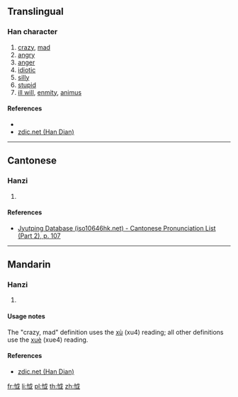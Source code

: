==Translingual==

===Han character===
{{Han char|rn=61|rad=心|as=05|sn=8|four=93050|canj=PIV|ids=⿰忄戉}}

# [[crazy]], [[mad]]
# [[angry]]
# [[anger]]
# [[idiotic]]
# [[silly]]
# [[stupid]]
# [[ill will]], [[enmity]], [[animus]]

====References====
* {{Han ref|kx=0382.240|dkj=10497|dj=0712.150|hdz=42284.100|uh=6034|ud=24628|bh=CCA1|bd=52385}}
* [http://www.zdic.net/zd/zi/ZdicE6Zdic80ZdicB4.htm zdic.net (Han Dian)]

----

==Cantonese==

===Hanzi===
{{yue-hanzi|jyut=wat1|y=wat1}}

# {{defn|lang=yue|sort=心05}}

====References====
* [http://www.iso10646hk.net/jp/document/download.jsp Jyutping Database (iso10646hk.net) - Cantonese Pronunciation List (Part 2), p. 107]

----

==Mandarin==

===Hanzi===
{{cmn-hanzi|pin=[[xù]] ([[xu4]]), [[xuè]] ([[xue4]])|wg=hsü<sup>4</sup>, hsüeh<sup>4</sup>}}

# {{defn|lang=cmn|sort=心05}}

====Usage notes====
The "crazy, mad" definition uses the [[xù]] (xu4) reading; all other definitions use the [[xuè]] (xue4) reading.

====References====
* [http://www.zdic.net/zd/zi/ZdicE6Zdic80ZdicB4.htm zdic.net (Han Dian)]

[[fr:怴]]
[[li:怴]]
[[pl:怴]]
[[th:怴]]
[[zh:怴]]